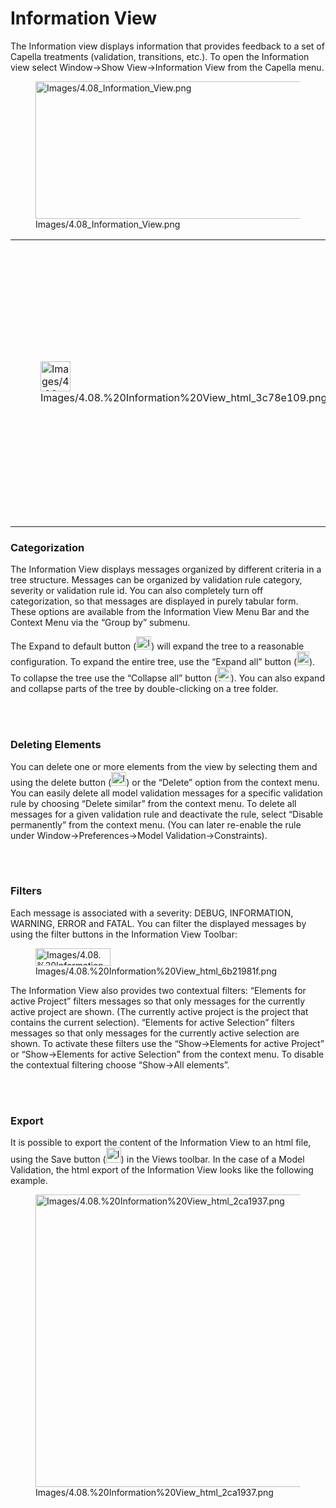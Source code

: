 
= Information View =

The Information view displays information that provides feedback to a set of Capella treatments (validation, transitions, etc.). To open the Information view select Window-&gt;Show View-&gt;Information View from the Capella menu.


[[Image:Images/4.08_Information_View.png|800x220px]]


{| border="1"
|-
| 
[[Image:Images/4.08.%20Information%20View_html_3c78e109.png|48x48px]]


| 
Most of the time, 				messages in the Information view are associated to one specific 				model element. Double-clicking on the message brings the focus on 				this element in the Project Explorer.


|}  

===Categorization===


The Information View displays messages organized by different criteria in a tree structure. Messages can be organized by validation rule category, severity or validation rule id. You can also completely turn off categorization, so that messages are displayed in purely tabular form. These options are available from the Information View Menu Bar and the Context Menu via the &ldquo;Group by&rdquo; submenu.


The Expand to default button ([[Image:Images/4.08.%20Information%20View_html_3a378b57.png|24x21px]]) will expand the tree to a reasonable configuration. To expand the entire tree, use the &ldquo;Expand all&rdquo; button ([[Image:Images/4.08.%20Information%20View_html_232a7c9e.png|20x22px]]). To collapse the tree use the &ldquo;Collapse all&rdquo; button ([[Image:Images/4.08.%20Information%20View_html_m50e2c89c.png|22x23px]]). You can also expand and collapse parts of the tree by double-clicking on a tree folder.


<br>
<br>


===Deleting Elements===


You can delete one or more elements from the view by selecting them and using the delete button ([[Image:Images/4.08.%20Information%20View_html_219f74e.png|24x22px]]) or the &ldquo;Delete&rdquo; option from the context menu. You can easily delete all model validation messages for a specific validation rule by choosing &ldquo;Delete similar&rdquo; from the context menu. To delete all messages for a given validation rule and deactivate the rule, select &ldquo;Disable permanently&rdquo; from the context menu. (You can later re-enable the rule under Window-&gt;Preferences-&gt;Model Validation-&gt;Constraints).


<br>
<br>


===Filters===


Each message is associated with a severity: DEBUG, INFORMATION, WARNING, ERROR and FATAL. You can filter the displayed messages by using the filter buttons in the Information View Toolbar:


[[Image:Images/4.08.%20Information%20View_html_6b21981f.png|120x28px]]


The Information View also provides two contextual filters: &ldquo;Elements for active Project&rdquo; filters messages so that only messages for the currently active project are shown. (The currently active project is the project that contains the current selection). &ldquo;Elements for active Selection&rdquo; filters messages so that only messages for the currently active selection are shown. To activate these filters use the &ldquo;Show-&gt;Elements for active Project&rdquo; or &ldquo;Show-&gt;Elements for active Selection&rdquo; from the context menu. To disable the contextual filtering choose &ldquo;Show-&gt;All elements&rdquo;.


<br>
<br>

===Export===


It is possible to export the content of the Information View to an html file, using the Save button ([[Image:Images/4.08.%20Information%20View_html_m12fc73d3.png|24x24px]]) in the Views toolbar. In the case of a Model Validation, the html export of the Information View looks like the following example.


[[Image:Images/4.08.%20Information%20View_html_2ca1937.png|873x468px]]


<br>
<br>

